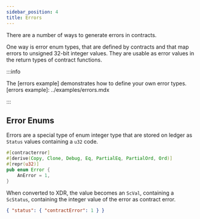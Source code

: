 ```yaml
---
sidebar_position: 4
title: Errors
---
```


There are a number of ways to generate errors in contracts.

One way is error enum types, that are defined by contracts and that map errors
to unsigned 32-bit integer values. They are usable as error values in the return
types of contract functions.

:::info

The [errors example] demonstrates how to define your own error types.
[errors example]: ../examples/errors.mdx

:::

## Error Enums

Errors are a special type of enum integer type that are stored on ledger as
`Status` values containing a `u32` code.

```rust
#[contracterror]
#[derive(Copy, Clone, Debug, Eq, PartialEq, PartialOrd, Ord)]
#[repr(u32)]
pub enum Error {
    AnError = 1,
}
```

When converted to XDR, the value becomes an `ScVal`, containing a `ScStatus`,
containing the integer value of the error as contract error.

```json
{ "status": { "contractError": 1 } }
```
